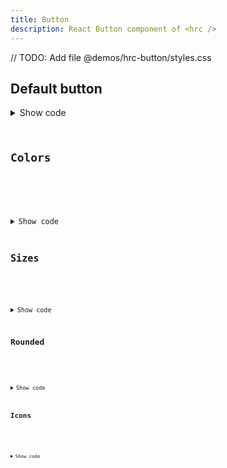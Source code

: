 ```yaml
---
title: Button
description: React Button component of <hrc />
---
```


// TODO: Add file @demos/hrc-button/styles.css

## Default button

<Demo layout="grid" cols={3} className="button-default">
  <Demos.ButtonDefault />
</Demo>

<details>
  <summary>Show code</summary>
  <Code code={defaultCode} lang="tsx" title="button-default.tsx" />
</details>

## Colors

<Demo layout="grid" cols={1} className="button-colors">
  <Demos.ButtonColors />
</Demo>

<details>
  <summary>Show code</summary>
  <Code code={colorsCode} lang="tsx" title="button-colors.tsx" />
</details>

## Sizes

<Demo layout="row">
  <Demos.ButtonSizes />
</Demo>

<details>
  <summary>Show code</summary>
  <Code code={sizesCode} lang="tsx" title="button-sizes.tsx" />
</details>

## Rounded

<Demo layout="grid" cols={1}>
  <Demos.ButtonRounded />
</Demo>

<details>
  <summary>Show code</summary>
  <Code code={roundedCode} lang="tsx" title="button-rounded.tsx" />
</details>

## Icons

<Demo layout="grid" cols={2}>
  <Demos.ButtonWithIcons />
</Demo>

<details>
  <summary>Show code</summary>
  <Code code={iconsCode} lang="tsx" title="button-with-icons.tsx" />
</details>
